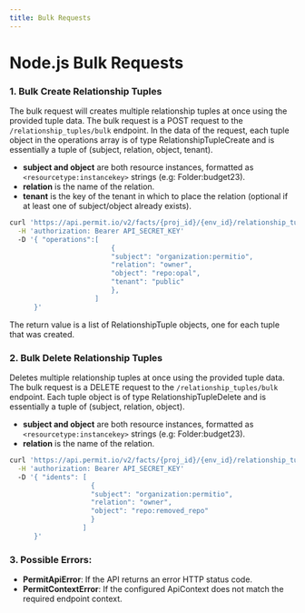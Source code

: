 ```yaml
---
title: Bulk Requests
---
```


# Node.js Bulk Requests

### 1. Bulk Create Relationship Tuples

The bulk request will creates multiple relationship tuples at once using the provided tuple data.       The bulk request is a POST request to the `/relationship_tuples/bulk` endpoint.
        In the data of the request, each tuple object in the operations array is of type RelationshipTupleCreate and is
essentially a tuple of (subject, relation, object, tenant).

- **subject and object** are both resource instances, formatted as `<resourcetype:instancekey>` strings (e.g: Folder:budget23).
- **relation** is the name of the relation.
- **tenant** is the key of the tenant in which to place the relation (optional if at least one of subject/object already exists).

```bash
curl 'https://api.permit.io/v2/facts/{proj_id}/{env_id}/relationship_tuples/bulk' \
  -H 'authorization: Bearer API_SECRET_KEY'
  -D '{ "operations":[
                         {
                         "subject": "organization:permitio",
                         "relation": "owner",
                         "object": "repo:opal",
                         "tenant": "public"
                         },
                     ]
      }'
```
The return value is a list of RelationshipTuple objects, one for each tuple that was created.


### 2. Bulk Delete Relationship Tuples

Deletes multiple relationship tuples at once using the provided tuple data.
The bulk request is a DELETE request to the `/relationship_tuples/bulk` endpoint.
Each tuple object is of type RelationshipTupleDelete and is essentially a tuple of (subject, relation, object).

- **subject and object** are both resource instances, formatted as `<resourcetype:instancekey>` strings (e.g: Folder:budget23).
- **relation** is the name of the relation.


```bash
curl 'https://api.permit.io/v2/facts/{proj_id}/{env_id}/relationship_tuples/bulk' \
  -H 'authorization: Bearer API_SECRET_KEY'
  -D '{ "idents": [
                    {
                    "subject": "organization:permitio",
                    "relation": "owner",
                    "object": "repo:removed_repo"
                    }
                  ]
      }'
```

### 3. Possible Errors:
- **PermitApiError**: If the API returns an error HTTP status code.
- **PermitContextError**: If the configured ApiContext does not match the required endpoint context.